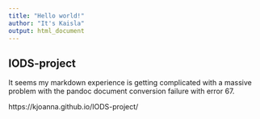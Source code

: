 ```yaml
---
title: "Hello world!"
author: "It's Kaisla"
output: html_document
---
```


## IODS-project

It seems my markdown experience is getting complicated with a massive problem with the pandoc document conversion failure with error 67.





https://kjoanna.github.io/IODS-project/